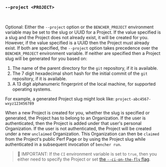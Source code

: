 ### `--project <PROJECT>`

<br />

Optional: Either the `--project` option or the `BENCHER_PROJECT` environment variable
may be set to the slug or UUID for a Project.
If the value specified is a slug and the Project does not already exist, it will be created for you.
However, if the value specified is a UUID then the Project must already exist.
If both are specified, the `--project` option takes precedence over the `BENCHER_PROJECT` environment variable.
If neither are specified then a Project slug will be generated for you based on:

1. The name of the parent directory for the `git` repository, if it is available.
2. The 7 digit hexadecimal short hash for the initial commit of the `git` repository, if it is available.
3. A 13 digit alphanumeric fingerprint of the local machine, for supported operating systems.

For example, a generated Project slug might look like: `project-abc4567-wxyz123456789`

When a new Project is created for you, whether the slug is specified or generated,
the Project has to belong to an Organization.
If the user is authenticated, then the Project is added under that user's personal Organization.
If the user is not authenticated, the Project will be created under a new `unclaimed` Organization.
This Organization can then be `claimed` from the Project's public Perf Page
or by using the Project slug while authenticated in a subsequent invocation of `bencher run`.

> 🐰 IMPORTANT: If the `CI` environment variable is set to `true`,
> then you either need to specify the Project
> or set [the `--ci-on-the-fly` flag][ci on the fly].

[ci on the fly]: #--ci-on-the-fly